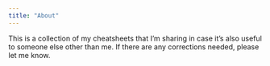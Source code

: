 ```yaml
---
title: "About"
---
```


This is a collection of my cheatsheets that I'm sharing in case it's also useful to someone else other than me. If there are any corrections needed, please let me know.